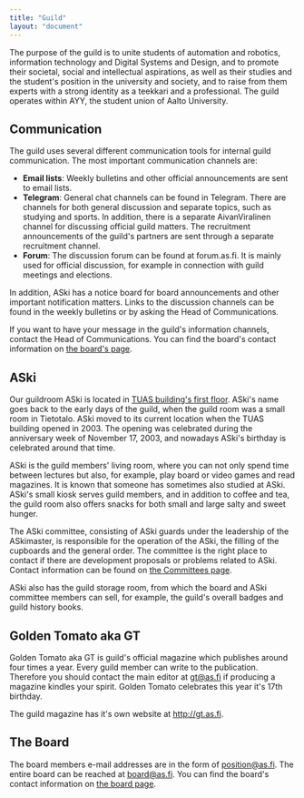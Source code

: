 ```yaml
---
title: "Guild"
layout: "document"
---
```


The purpose of the guild is to unite students of automation and robotics, information technology and Digital Systems and Design, and to promote their societal, social and intellectual aspirations, as well as their studies and the student's position in the university and society, and to raise from them experts with a strong identity as a teekkari and a professional. The guild operates within AYY, the student union of Aalto University.

## Communication
The guild uses several different communication tools for internal guild communication. The most important communication channels are:
- <strong>Email lists</strong>: Weekly bulletins and other official announcements are sent to email lists.
- <strong>Telegram</strong>: General chat channels can be found in Telegram. There are channels for both general discussion and separate topics, such as studying and sports. In addition, there is a separate AivanViralinen channel for discussing official guild matters. The recruitment announcements of the guild's partners are sent through a separate recruitment channel.
- <strong>Forum</strong>: The discussion forum can be found at forum.as.fi. It is mainly used for official discussion, for example in connection with guild meetings and elections.

In addition, ASki has a notice board for board announcements and other important notification matters. Links to the discussion channels can be found in the weekly bulletins or by asking the Head of Communications. 

If you want to have your message in the guild's information channels, contact the Head of Communications. You can find the board's contact information on <a target='_self' href='/en/guild/board'>the board's page</a>.

## ASki
Our guildroom ASki is located in <a target='_self' href='https://www.openstreetmap.org/#map=19/60.1873/24.81847'>TUAS building's first floor</a>. ASki's name goes back to the early days of the guild, when the guild room was a small room in Tietotalo. ASki moved to its current location when the TUAS building opened in 2003. The opening was celebrated during the anniversary week of November 17, 2003, and nowadays ASki's birthday is celebrated around that time.

ASki is the guild members' living room, where you can not only spend time between lectures but also, for example, play board or video games and read magazines. It is known that someone has sometimes also studied at ASki. ASki's small kiosk serves guild members, and in addition to coffee and tea, the guild room also offers snacks for both small and large salty and sweet hunger.

The ASki committee, consisting of ASki guards under the leadership of the ASkimaster, is responsible for the operation of the ASki, the filling of the cupboards and the general order. The committee is the right place to contact if there are development proposals or problems related to ASki. Contact information can be found on <a target='_self' href='/en/guild/officials'> the Committees page</a>.

ASki also has the guild storage room, from which the board and ASki committee members can sell, for example, the guild's overall badges and guild history books.

## Golden Tomato aka GT
Golden Tomato aka GT is guild's official magazine which publishes around four times a year. Every guild member can write to the publication. Therefore you should contact the main editor at <a href="mailto:gt@as.fi">gt@as.fi</a> if producing a magazine kindles your spirit. Golden Tomato celebrates this year it's 17th birthday.

The guild magazine has it's own website at <a href="http://gt.as.fi">http://gt.as.fi</a>.

## The Board
The board members e-mail addresses are in the form of position@as.fi. The entire board can be reached at  <a href="mailto:board@as.fi">board@as.fi</a>. You can find the board's contact information on <a target='_self' href='/en/guild/board'>the board page</a>.